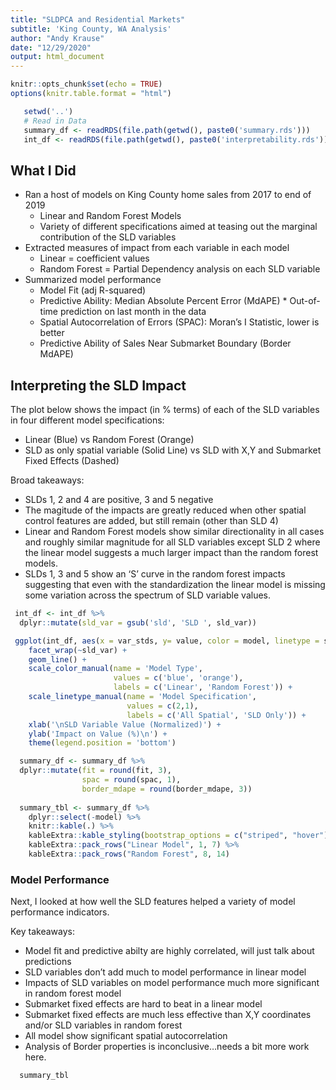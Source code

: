 ```yaml
---
title: "SLDPCA and Residential Markets"
subtitle: 'King County, WA Analysis'
author: "Andy Krause"
date: "12/29/2020"
output: html_document
---
```


```r
knitr::opts_chunk$set(echo = TRUE)
options(knitr.table.format = "html") 
```

```r
   setwd('..')
   # Read in Data
   summary_df <- readRDS(file.path(getwd(), paste0('summary.rds')))
   int_df <- readRDS(file.path(getwd(), paste0('interpretability.rds')))

```
## What I Did

* Ran a host of models on King County home sales from 2017 to end of 2019
    * Linear and Random Forest Models
    * Variety of different specifications aimed at teasing out the marginal contribution of the SLD variables
* Extracted measures of impact from each variable in each model
    * Linear = coefficient values
    * Random Forest = Partial Dependency analysis on each SLD variable
* Summarized model performance
    * Model Fit (adj R-squared)
    * Predictive Ability: Median Absolute Percent Error (MdAPE)
            * Out-of-time prediction on last month in the data
    * Spatial Autocorrelation of Errors (SPAC): Moran's I Statistic, lower is better
    * Predictive Ability of Sales Near Submarket Boundary (Border MdAPE)
    
## Interpreting the SLD Impact

The plot below shows the impact (in % terms) of each of the SLD variables in four different model specifications:

* Linear (Blue) vs Random Forest (Orange)
* SLD as only spatial variable (Solid Line) vs SLD with X,Y and Submarket Fixed Effects (Dashed)

Broad takeaways:

* SLDs 1, 2 and 4 are positive, 3 and 5 negative
* The magitude of the impacts are greatly reduced when other spatial control features are added, but still remain (other than SLD 4)
* Linear and Random Forest models show similar directionality in all cases and roughly similar magnitude for all SLD variables except SLD 2 where the linear model suggests a much larger impact than the random forest models.
* SLDs 1, 3 and 5 show an 'S' curve in the random forest impacts suggesting that even with the standardization the linear model is missing some variation across the spectrum of SLD variable values. 


```r

 int_df <- int_df %>%
  dplyr::mutate(sld_var = gsub('sld', 'SLD ', sld_var))

 ggplot(int_df, aes(x = var_stds, y= value, color = model, linetype = spec)) +
    facet_wrap(~sld_var) +
    geom_line() +
    scale_color_manual(name = 'Model Type',
                       values = c('blue', 'orange'),
                       labels = c('Linear', 'Random Forest')) +
    scale_linetype_manual(name = 'Model Specification',
                          values = c(2,1),
                          labels = c('All Spatial', 'SLD Only')) +
    xlab('\nSLD Variable Value (Normalized)') +
    ylab('Impact on Value (%)\n') +
    theme(legend.position = 'bottom')

```


```r

  summary_df <- summary_df %>%
  dplyr::mutate(fit = round(fit, 3),
                spac = round(spac, 1),
                border_mdape = round(border_mdape, 3))
 
  summary_tbl <- summary_df %>%
    dplyr::select(-model) %>%
    knitr::kable(.) %>%
    kableExtra::kable_styling(bootstrap_options = c("striped", "hover"), full_width = F) %>%
    kableExtra::pack_rows("Linear Model", 1, 7) %>%
    kableExtra::pack_rows("Random Forest", 8, 14)


```

### Model Performance

Next, I looked at how well the SLD features helped a variety of model performance indicators. 

Key takeaways:

* Model fit and predictive abilty are highly correlated, will just talk about predictions
* SLD variables don't add much to model performance in linear model
* Impacts of SLD variables on model performance much more significant in random forest model
* Submarket fixed effects are hard to beat in a linear model
* Submarket fixed effects are much less effective than X,Y coordinates and/or SLD variables in random forest
* All model show significant spatial autocorrelation
* Analysis of Border properties is inconclusive...needs a bit more work here. 

```r
  summary_tbl
```


